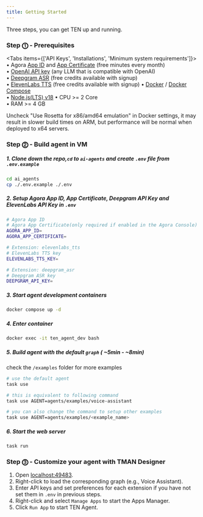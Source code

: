 ```yaml
---
title: Getting Started
---
```



Three steps, you can get TEN up and running.

### Step ⓵ - Prerequisites

<Tabs items={['API Keys', 'Installations', 'Minimum system requirements']}>
  <Tab>
    • Agora [App ID](https://docs.agora.io/en/video-calling/get-started/manage-agora-account?platform=web#create-an-agora-project) and [App Certificate](https://docs.agora.io/en/video-calling/get-started/manage-agora-account?platform=web#create-an-agora-project) (free minutes every month) <br />
    • [OpenAI API key](https://openai.com/index/openai-api/) (any LLM that is compatible with OpenAI) <br />
    • [Deepgram ASR](https://deepgram.com/) (free credits available with signup) <br />
    • [ElevenLabs TTS](https://elevenlabs.io/) (free credits available with signup)
  </Tab>
  <Tab>
    • [Docker](https://www.docker.com/) / [Docker Compose](https://docs.docker.com/compose/) <br />
    • [Node.js(LTS) v18](https://nodejs.org/en)
  </Tab>
  <Tab>
    • CPU >= 2 Core <br />
    • RAM >= 4 GB
  </Tab>
</Tabs>

<Callout title="macOS: Docker setting on Apple Silicon">
  Uncheck "Use Rosetta for x86/amd64 emulation" in Docker settings, it may result in slower build times on ARM, but performance will be normal when deployed to x64 servers.
</Callout>

### Step ⓶ - Build agent in VM

##### 1. Clone down the repo,`cd` to `ai-agents` and create `.env` file from `.env.example`

```bash
cd ai_agents
cp ./.env.example ./.env
```

##### 2. Setup Agora App ID, App Certificate, Deepgram API Key and ElevenLabs API Key in `.env`

```bash
# Agora App ID
# Agora App Certificate(only required if enabled in the Agora Console)
AGORA_APP_ID=
AGORA_APP_CERTIFICATE=

# Extension: elevenlabs_tts
# ElevenLabs TTS key
ELEVENLABS_TTS_KEY=

# Extension: deepgram_asr
# Deepgram ASR key
DEEPGRAM_API_KEY=

```

##### 3. Start agent development containers

```bash
docker compose up -d
```

##### 4. Enter container

```bash
docker exec -it ten_agent_dev bash
```

##### 5. Build agent with the default `graph` ( ~5min - ~8min)

check the `/examples` folder for more examples

```bash
# use the default agent
task use

# this is equivalent to following command
task use AGENT=agents/examples/voice-assistant

# you can also change the command to setup other examples
task use AGENT=agents/examples/<example_name>
```

##### 6. Start the web server

```bash
task run
```

### Step ⓷ - Customize your agent with TMAN Designer

1. Open [localhost:49483](http://localhost:49483).
2. Right-click to load the corresponding graph (e.g., Voice Assistant).
3. Enter API keys and set preferences for each extension if you have not set them in `.env` in previous steps.
4. Right-click and select `Manage Apps` to start the Apps Manager.
5. Click `Run App` to start TEN Agent.
